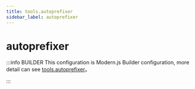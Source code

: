 ```yaml
---
title: tools.autoprefixer
sidebar_label: autoprefixer
---
```

# autoprefixer

:::info BUILDER
This configuration is Modern.js Builder configuration, more detail can see [tools.autoprefixer](https://modernjs.dev/builder/en/api/config-tools.html#tools-autoprefixer)。

:::


<Main />
